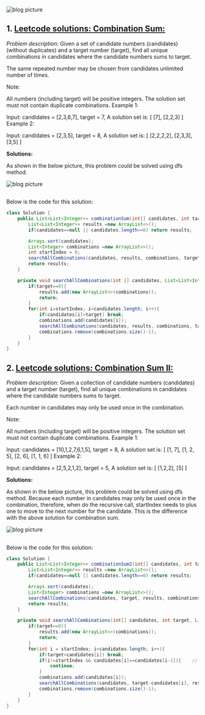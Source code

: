 

<div className={styles["Welcome"]}>

<div className={styles["img-responsive"]}>
  <img src="../../images/blog-1.jpg" className={styles["img-responsive"]} alt="blog picture" />
</div>

## 1. <a href = "https://leetcode.com/problems/combination-sum/"> Leetcode solutions: Combination Sum: </a>

*Problem description:*
Given a set of candidate numbers (candidates) (without duplicates) and a target number (target), find all unique combinations in candidates where the candidate numbers sums to target.

The same repeated number may be chosen from candidates unlimited number of times.

Note:

All numbers (including target) will be positive integers.
The solution set must not contain duplicate combinations.
Example 1:

Input: candidates = [2,3,6,7], target = 7,
A solution set is:
[
  [7],
  [2,2,3]
]
Example 2:

Input: candidates = [2,3,5], target = 8,
A solution set is:
[
  [2,2,2,2],
  [2,3,3],
  [3,5]
]


**Solutions:**

As shown in the below picture, this problem could be solved using dfs method.

<div className={styles["img-responsive"]}>
  <img src="../../images/combination-sum.png" className={styles["img-responsive"]} alt="blog picture" />
</div>

##
 Below is the code for this solution:


```java
class Solution {
    public List<List<Integer>> combinationSum(int[] candidates, int target) {
        List<List<Integer>> results =new ArrayList<>();
        if(candidates==null || candidates.length==0) return results;

        Arrays.sort(candidates);
        List<Integer> combinations =new ArrayList<>();
        int startIndex = 0;
        searchAllCombinations(candidates, results, combinations, target, startIndex);
        return results;
    }

    private void searchAllCombinations(int [] candidates, List<List<Integer>> results, List<Integer> combinations, int target, int startIndex){
        if(target==0){
            results.add(new ArrayList<>(combinations));
            return;
        }
        for(int i=startIndex; i<candidates.length; i++){
            if(candidates[i]>target) break;
            combinations.add(candidates[i]);
            searchAllCombinations(candidates, results, combinations, target-candidates[i], i); // i keeps the same
            combinations.remove(combinations.size()-1);
        }
    }
}
```

## 2. <a href = "https://leetcode.com/problems/combination-sum-ii/"> Leetcode solutions: Combination Sum II: </a>

*Problem description:*
Given a collection of candidate numbers (candidates) and a target number (target), find all unique combinations in candidates where the candidate numbers sums to target.

Each number in candidates may only be used once in the combination.

Note:

All numbers (including target) will be positive integers.
The solution set must not contain duplicate combinations.
Example 1:

Input: candidates = [10,1,2,7,6,1,5], target = 8,
A solution set is:
[
  [1, 7],
  [1, 2, 5],
  [2, 6],
  [1, 1, 6]
]
Example 2:

Input: candidates = [2,5,2,1,2], target = 5,
A solution set is:
[
  [1,2,2],
  [5]
]

**Solutions:**

As shown in the below picture, this problem could be solved using dfs method. Because each number in candidates may only be used once in the combination,
therefore, when do the recursive call, startIndex needs to plus one to move to the next number for the candidate. This is the difference with the above solution
for combination sum.

<div className={styles["img-responsive"]}>
  <img src="../../images/combination_sum_II.png" className={styles["img-responsive"]} alt="blog picture" />
</div>

##
 Below is the code for this solution:


```java
class Solution {
    public List<List<Integer>> combinationSum2(int[] candidates, int target) {
        List<List<Integer>> results =new ArrayList<>();
        if(candidates==null || candidates.length==0) return results;

        Arrays.sort(candidates);
        List<Integer> combinations =new ArrayList<>();
        searchAllCombinations(candidates, target, results, combinations, 0);
        return results;
    }

    private void searchAllCombinations(int[] candidates, int target, List<List<Integer>> results, List<Integer> combinations, int startIndex){
        if(target==0){
            results.add(new ArrayList<>(combinations));
            return;
        }
        for(int i = startIndex; i<candidates.length; i++){
            if(target<candidates[i]) break;
            if(i!=startIndex && candidates[i]==candidates[i-1]){    // in case to add duplicated combinations
                continue;
            }
            combinations.add(candidates[i]);
            searchAllCombinations(candidates, target-candidates[i], results, combinations, i+1);  //i+1,
            combinations.remove(combinations.size()-1);
        }
    }
}
```




 </div>